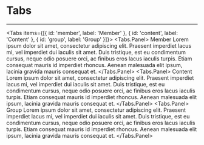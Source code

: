 
<Meta title="Components/Tabs" />

# Tabs

---
<Preview><Story name="default">
  <Tabs
    items={[{ id: 'member', label: 'Member' }, { id: 'content', label: 'Content' }, { id: 'group', label: 'Group' }]}>
    <Tabs.Panel>
      <Typography variant="heading2">Member</Typography>
      Lorem ipsum dolor sit amet, consectetur adipiscing
      elit. Praesent imperdiet lacus mi, vel imperdiet dui iaculis sit amet. Duis tristique, est eu condimentum cursus,
      neque odio posuere orci, ac finibus eros lacus iaculis turpis. Etiam consequat mauris id imperdiet rhoncus. Aenean
      malesuada elit ipsum, lacinia gravida mauris consequat et.
    </Tabs.Panel>
    <Tabs.Panel>
      <Typography variant="heading2">Content</Typography>
      Lorem ipsum dolor sit amet, consectetur adipiscing
      elit. Praesent imperdiet lacus mi, vel imperdiet dui iaculis sit amet. Duis tristique, est eu condimentum cursus,
      neque odio posuere orci, ac finibus eros lacus iaculis turpis. Etiam consequat mauris id imperdiet rhoncus. Aenean
      malesuada elit ipsum, lacinia gravida mauris consequat et.
    </Tabs.Panel>
    <Tabs.Panel>
      <Typography variant="heading2">Group</Typography>
      Lorem ipsum dolor sit amet, consectetur adipiscing
      elit. Praesent imperdiet lacus mi, vel imperdiet dui iaculis sit amet. Duis tristique, est eu condimentum cursus,
      neque odio posuere orci, ac finibus eros lacus iaculis turpis. Etiam consequat mauris id imperdiet rhoncus. Aenean
      malesuada elit ipsum, lacinia gravida mauris consequat et.
    </Tabs.Panel>
  </Tabs>
</Story></Preview>
